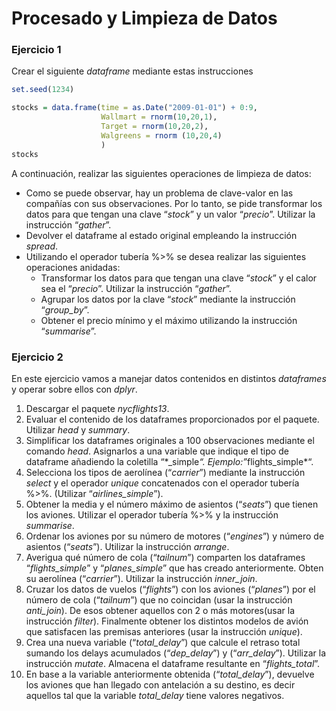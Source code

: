 # Procesado y Limpieza de Datos

### Ejercicio 1

Crear el siguiente *dataframe* mediante estas instrucciones

```r
set.seed(1234)

stocks = data.frame(time = as.Date("2009-01-01") + 0:9,
                    Wallmart = rnorm(10,20,1),
                    Target = rnorm(10,20,2),
                    Walgreens = rnorm (10,20,4)
                    )
stocks
```

A continuación, realizar las siguientes operaciones de limpieza de datos:

* Como se puede observar, hay un problema de clave-valor en las compañías con sus observaciones. Por lo tanto, se pide transformar los datos para que tengan una clave "*stock*" y un valor "*precio*". Utilizar la instrucción "*gather*".
* Devolver el dataframe al estado original empleando la instrucción *spread*.
* Utilizando el operador tubería %>% se desea realizar las siguientes operaciones anidadas:
    + Transformar los datos para que tengan una clave "*stock*" y el calor sea el "*precio*". Utilizar la instrucción "*gather*".
    + Agrupar los datos por la clave "*stock*" mediante la instrucción "*group_by*".
    + Obtener el precio mínimo y el máximo utilizando la instrucción "*summarise*".

### Ejercicio 2

En este ejercicio vamos a manejar datos contenidos en distintos *dataframes* y operar sobre ellos con *dplyr*.

1. Descargar el paquete *nycflights13*.
2. Evaluar el contenido de los dataframes proporcionados por el paquete. Utilizar *head* y *summary*.
3. Simplificar los dataframes originales a 100 observaciones mediante el comando *head*. Asignarlos a una variable que indique el tipo de dataframe añadiendo la coletilla "*_simple*". Ejemplo: "*flights_simple*".
4. Selecciona los tipos de aerolínea ("*carrier*") mediante la instrucción *select* y el operador *unique* concatenados con el operador tubería %>%. (Utilizar "*airlines_simple*").
5. Obtener la media y el número máximo de asientos ("*seats*") que tienen los aviones. Utilizar el operador tubería %>% y la instrucción *summarise*.
6. Ordenar los aviones por su número de motores ("*engines*") y número de asientos ("*seats*"). Utilizar la instrucción *arrange*.
7. Averigua qué número de cola ("*tailnum*") comparten los dataframes "*flights_simple*" y "*planes_simple*" que has creado anteriormente. Obten su aerolínea ("*carrier*"). Utilizar la instrucción *inner_join*.
8. Cruzar los datos de vuelos ("*flights*") con los aviones ("*planes*") por el número de cola ("*tailnum*") que no coincidan (usar la instrucción *anti_join*). De esos obtener aquellos 
con 2 o más motores(usar  la  instrucción  *filter*). Finalmente  obtener  los  distintos modelos de avión que satisfacen las premisas anteriores (usar la instrucción *unique*). 
9. Crea una nueva variable ("*total_delay*") que calcule el retraso total sumando los delays acumulados ("*dep_delay*") y ("*arr_delay*").  Utilizar la instrucción *mutate*. Almacena el dataframe resultante en "*flights_total*".
10. En base a la variable anteriormente obtenida ("*total_delay*"), devuelve los aviones que han llegado con antelación a su destino, es 
decir aquellos tal que la variable *total_delay* tiene valores negativos.